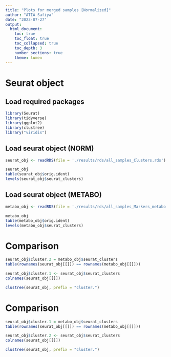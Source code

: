 ```yaml
---
title: "Plots for merged samples [Normalized]"
author: "ATIA Safiya"
date: "2023-07-27"
output:
  html_document:
    toc: true
    toc_float: true
    toc_collapsed: true
    toc_depth: 3
    number_sections: true
    theme: lumen
---
```


# Seurat object  
## Load required packages
```r
library(Seurat)
library(tidyverse)
library(ggplot2)
library(clustree)
library("viridis")
```

## Load seurat object (NORM)

```r
seurat_obj <- readRDS(file = './results/rds/all_samples_Clusters.rds')

seurat_obj
table(seurat_obj$orig.ident)
levels(seurat_obj$seurat_clusters)
```

## Load seurat object (METABO)
```r
metabo_obj <- readRDS(file = './results/rds/all_samples_Markers_metabo.rds')

metabo_obj
table(metabo_obj$orig.ident)
levels(metabo_obj$seurat_clusters)
```

# Comparison
```r
seurat_obj$cluster.2 = metabo_obj$seurat_clusters
table(rownames(seurat_obj[[]]) == rownames(metabo_obj[[]]))
```

```r
seurat_obj$cluster.1 <- seurat_obj$seurat_clusters
colnames(seurat_obj[[]])
```


```r
clustree(seurat_obj, prefix = "cluster.")
```

# Comparison
```r
seurat_obj$cluster.1 = metabo_obj$seurat_clusters
table(rownames(seurat_obj[[]]) == rownames(metabo_obj[[]]))
```

```r
seurat_obj$cluster.2 <- seurat_obj$seurat_clusters
colnames(seurat_obj[[]])
```


```r
clustree(seurat_obj, prefix = "cluster.")
```